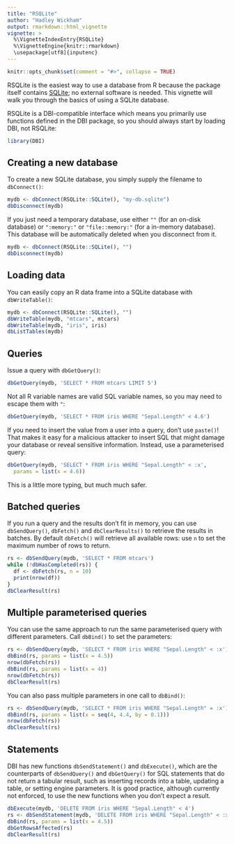 ```yaml
---
title: "RSQLite"
author: "Hadley Wickham"
output: rmarkdown::html_vignette
vignette: >
  %\VignetteIndexEntry{RSQLite}
  %\VignetteEngine{knitr::rmarkdown}
  \usepackage[utf8]{inputenc}
---
```


```r
knitr::opts_chunk$set(comment = "#>", collapse = TRUE)
```

RSQLite is the easiest way to use a database from R because the package itself contains [SQLite](https://www.sqlite.org/index.html); no external software is needed. This vignette will walk you through the basics of using a SQLite database.

RSQLite is a DBI-compatible interface which means you primarily use functions defined in the DBI package, so you should always start by loading DBI, not RSQLite:

```r
library(DBI)
```

## Creating a new database

To create a new SQLite database, you simply supply the filename to `dbConnect()`:

```r
mydb <- dbConnect(RSQLite::SQLite(), "my-db.sqlite")
dbDisconnect(mydb)
```
If you just need a temporary database, use either `""` (for an on-disk database) or `":memory:"` or `"file::memory:"` (for a in-memory database). This database will be automatically deleted when you disconnect from it.

```r
mydb <- dbConnect(RSQLite::SQLite(), "")
dbDisconnect(mydb)
```

## Loading data

You can easily copy an R data frame into a SQLite database with `dbWriteTable()`:

```r
mydb <- dbConnect(RSQLite::SQLite(), "")
dbWriteTable(mydb, "mtcars", mtcars)
dbWriteTable(mydb, "iris", iris)
dbListTables(mydb)
```

## Queries

Issue a query with `dbGetQuery()`:

```r
dbGetQuery(mydb, 'SELECT * FROM mtcars LIMIT 5')
```

Not all R variable names are valid SQL variable names, so you may need to escape them with `"`:

```r
dbGetQuery(mydb, 'SELECT * FROM iris WHERE "Sepal.Length" < 4.6')
```

If you need to insert the value from a user into a query, don't use `paste()`! That makes it easy for a malicious attacker to insert SQL that might damage your database or reveal sensitive information. Instead, use a parameterised query:

```r
dbGetQuery(mydb, 'SELECT * FROM iris WHERE "Sepal.Length" < :x',
  params = list(x = 4.6))
```

This is a little more typing, but much much safer.

## Batched queries

If you run a query and the results don't fit in memory, you can use `dbSendQuery()`, `dbFetch()` and `dbClearResults()` to retrieve the results in batches. By default `dbFetch()` will retrieve all available rows: use `n` to set the maximum number of rows to return.

```r
rs <- dbSendQuery(mydb, 'SELECT * FROM mtcars')
while (!dbHasCompleted(rs)) {
  df <- dbFetch(rs, n = 10)
  print(nrow(df))
}
dbClearResult(rs)
```

## Multiple parameterised queries

You can use the same approach to run the same parameterised query with different parameters. Call `dbBind()` to set the parameters:

```r
rs <- dbSendQuery(mydb, 'SELECT * FROM iris WHERE "Sepal.Length" < :x')
dbBind(rs, params = list(x = 4.5))
nrow(dbFetch(rs))
dbBind(rs, params = list(x = 4))
nrow(dbFetch(rs))
dbClearResult(rs)
```

You can also pass multiple parameters in one call to `dbBind()`:

```r
rs <- dbSendQuery(mydb, 'SELECT * FROM iris WHERE "Sepal.Length" = :x')
dbBind(rs, params = list(x = seq(4, 4.4, by = 0.1)))
nrow(dbFetch(rs))
dbClearResult(rs)
```


## Statements

DBI has new functions `dbSendStatement()` and `dbExecute()`,
which are the counterparts of `dbSendQuery()` and `dbGetQuery()`
for SQL statements that do not return a tabular result,
such as inserting records into a table, updating a table,
or setting engine parameters.
It is good practice, although currently not enforced, to use the new functions
when you don't expect a result.

```r
dbExecute(mydb, 'DELETE FROM iris WHERE "Sepal.Length" < 4')
rs <- dbSendStatement(mydb, 'DELETE FROM iris WHERE "Sepal.Length" < :x')
dbBind(rs, params = list(x = 4.5))
dbGetRowsAffected(rs)
dbClearResult(rs)
```
